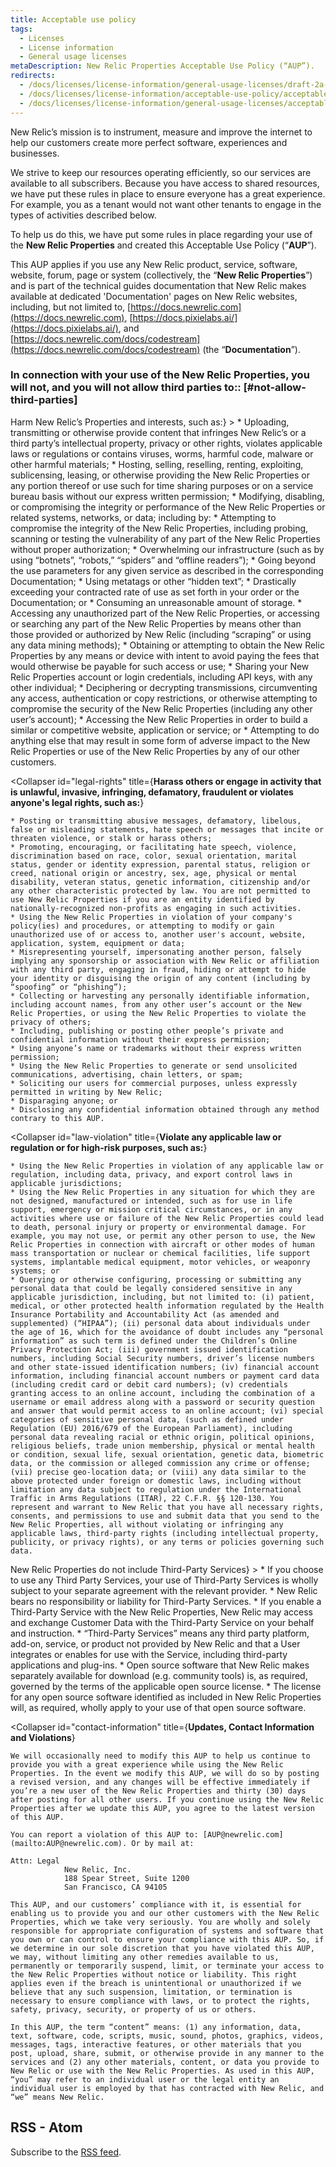 ```yaml
---
title: Acceptable use policy
tags:
  - Licenses
  - License information
  - General usage licenses
metaDescription: New Relic Properties Acceptable Use Policy (“AUP”).
redirects:
  - /docs/licenses/license-information/general-usage-licenses/draft-2a-acceptable-use-policy
  - /docs/licenses/license-information/acceptable-use-policy/acceptable-use-policy
  - /docs/licenses/license-information/general-usage-licenses/acceptable-use-policy-0
---
```


New Relic’s mission is to instrument, measure and improve the internet to help our customers create more perfect software, experiences and businesses.

We strive to keep our resources operating efficiently, so our services are available to all subscribers. Because you have access to shared resources, we have put these rules in place to ensure everyone has a great experience. For example, you as a tenant would not want other tenants to engage in the types of activities described below.

To help us do this, we have put some rules in place regarding your use of the **New Relic Properties** and created this Acceptable Use Policy (“**AUP**”).

This AUP applies if you use any New Relic product, service, software, website, forum, page or system (collectively, the “**New Relic Properties**”) and is part of the technical guides documentation that New Relic makes available at dedicated 'Documentation' pages on New Relic websites, including, but not limited to,  [https://docs.newrelic.com](https://docs.newrelic.com), [https://docs.pixielabs.ai/](https://docs.pixielabs.ai/), and [https://docs.newrelic.com/docs/codestream](https://docs.newrelic.com/docs/codestream) (the “**Documentation**”).

### In connection with your use of the New Relic Properties, you will not, and you will not allow third parties to:: [#not-allow-third-parties]

<CollapserGroup>
  <Collapser
    id="properties-interests"
    title={<strong>Harm New Relic’s Properties and interests, such as:</strong>}
  >
    * Uploading, transmitting or otherwise provide content that infringes New Relic’s or a third party’s intellectual property, privacy or other rights, violates applicable laws or regulations or contains viruses, worms, harmful code, malware or other harmful materials;
    * Hosting, selling, reselling, renting, exploiting, sublicensing, leasing, or otherwise providing the New Relic Properties or any portion thereof or use such for time sharing purposes or on a service bureau basis without our express written permission;
    * Modifying, disabling, or compromising the integrity or performance of the New Relic Properties or related systems, networks, or data; including by:
      * Attempting to compromise the integrity of the New Relic Properties, including probing, scanning or testing the vulnerability of any part of the New Relic Properties without proper authorization;
      * Overwhelming our infrastructure (such as by using “botnets”, “robots,” “spiders” and “offline readers”);
      * Going beyond the use parameters for any given service as described in the corresponding Documentation;
      * Using metatags or other “hidden text”;
      * Drastically exceeding your contracted rate of use as set forth in your order or the Documentation; or
      * Consuming an unreasonable amount of storage.
    * Accessing any unauthorized part of the New Relic Properties, or accessing or searching any part of the New Relic Properties by means other than those provided or authorized by New Relic (including “scraping” or using any data mining methods);
    * Obtaining or attempting to obtain the New Relic Properties by any means or device with intent to avoid paying the fees that would otherwise be payable for such access or use;
    * Sharing your New Relic Properties account or login credentials, including API keys, with any other individual;
    * Deciphering or decrypting transmissions, circumventing any access, authentication or copy restrictions, or otherwise attempting to compromise the security of the New Relic Properties (including any other user’s account);
    * Accessing the New Relic Properties in order to build a similar or competitive website, application or service; or
    * Attempting to do anything else that may result in some form of adverse impact to the New Relic Properties or use of the New Relic Properties by any of our other customers.
  </Collapser>

  <Collapser
    id="legal-rights"
    title={<strong>Harass others or engage in activity that is unlawful, invasive, infringing, defamatory, fraudulent or violates anyone's legal rights, such as:</strong>}
  >
    * Posting or transmitting abusive messages, defamatory, libelous, false or misleading statements, hate speech or messages that incite or threaten violence, or stalk or harass others;
    * Promoting, encouraging, or facilitating hate speech, violence, discrimination based on race, color, sexual orientation, marital status, gender or identity expression, parental status, religion or creed, national origin or ancestry, sex, age, physical or mental disability, veteran status, genetic information, citizenship and/or any other characteristic protected by law. You are not permitted to use New Relic Properties if you are an entity identified by nationally-recognized non-profits as engaging in such activities.
    * Using the New Relic Properties in violation of your company's policy(ies) and procedures, or attempting to modify or gain unauthorized use of or access to, another user's account, website, application, system, equipment or data;
    * Misrepresenting yourself, impersonating another person, falsely implying any sponsorship or association with New Relic or affiliation with any third party, engaging in fraud, hiding or attempt to hide your identity or disguising the origin of any content (including by “spoofing” or “phishing”);
    * Collecting or harvesting any personally identifiable information, including account names, from any other user’s account or the New Relic Properties, or using the New Relic Properties to violate the privacy of others;
    * Including, publishing or posting other people’s private and confidential information without their express permission;
    * Using anyone’s name or trademarks without their express written permission;
    * Using the New Relic Properties to generate or send unsolicited communications, advertising, chain letters, or spam;
    * Soliciting our users for commercial purposes, unless expressly permitted in writing by New Relic;
    * Disparaging anyone; or
    * Disclosing any confidential information obtained through any method contrary to this AUP.
  </Collapser>

  <Collapser
    id="law-violation"
    title={<strong>Violate any applicable law or regulation or for high-risk purposes, such as:</strong>}
  >
    * Using the New Relic Properties in violation of any applicable law or regulation, including data, privacy, and export control laws in applicable jurisdictions;
    * Using the New Relic Properties in any situation for which they are not designed, manufactured or intended, such as for use in life support, emergency or mission critical circumstances, or in any activities where use or failure of the New Relic Properties could lead to death, personal injury or property or environmental damage. For example, you may not use, or permit any other person to use, the New Relic Properties in connection with aircraft or other modes of human mass transportation or nuclear or chemical facilities, life support systems, implantable medical equipment, motor vehicles, or weaponry systems; or
    * Querying or otherwise configuring, processing or submitting any personal data that could be legally considered sensitive in any applicable jurisdiction, including, but not limited to: (i) patient, medical, or other protected health information regulated by the Health Insurance Portability and Accountability Act (as amended and supplemented) (“HIPAA”); (ii) personal data about individuals under the age of 16, which for the avoidance of doubt includes any “personal information” as such term is defined under the Children’s Online Privacy Protection Act; (iii) government issued identification numbers, including Social Security numbers, driver’s license numbers and other state-issued identification numbers; (iv) financial account information, including financial account numbers or payment card data (including credit card or debit card numbers); (v) credentials granting access to an online account, including the combination of a username or email address along with a password or security question and answer that would permit access to an online account; (vi) special categories of sensitive personal data, (such as defined under Regulation (EU) 2016/679 of the European Parliament), including personal data revealing racial or ethnic origin, political opinions, religious beliefs, trade union membership, physical or mental health or condition, sexual life, sexual orientation, genetic data, biometric data, or the commission or alleged commission any crime or offense; (vii) precise geo-location data; or (viii) any data similar to the above protected under foreign or domestic laws, including without limitation any data subject to regulation under the International Traffic in Arms Regulations (ITAR), 22 C.F.R. §§ 120-130. You represent and warrant to New Relic that you have all necessary rights, consents, and permissions to use and submit data that you send to the New Relic Properties, all without violating or infringing any applicable laws, third-party rights (including intellectual property, publicity, or privacy rights), or any terms or policies governing such data.
  </Collapser>
</CollapserGroup>

<CollapserGroup>
  <Collapser
    id="third-party"
    title={<strong>New Relic Properties do not include Third-Party Services</strong>}
  >
    * If you choose to use any Third Party Services, your use of Third-Party Services is wholly subject to your separate agreement with the relevant provider.
    * New Relic bears no responsibility or liability for Third-Party Services.
    * If you enable a Third-Party Service with the New Relic Properties, New Relic may access and exchange Customer Data with the Third-Party Service on your behalf and instruction.
    * “Third-Party Services” means any third party platform, add-on, service, or product not provided by New Relic and that a User integrates or enables for use with the Service, including third-party applications and plug-ins.
    * Open source software that New Relic makes separately available for download (e.g. community tools) is, as required, governed by the terms of the applicable open source license.
    * The license for any open source software identified as included in New Relic Properties will, as required, wholly apply to your use of that open source software.
  </Collapser>

  <Collapser
    id="contact-information"
    title={<strong>Updates, Contact Information and Violations</strong>}
  >
    We will occasionally need to modify this AUP to help us continue to provide you with a great experience while using the New Relic Properties. In the event we modify this AUP, we will do so by posting a revised version, and any changes will be effective immediately if you’re a new user of the New Relic Properties and thirty (30) days after posting for all other users. If you continue using the New Relic Properties after we update this AUP, you agree to the latest version of this AUP.

    You can report a violation of this AUP to: [AUP@newrelic.com](mailto:AUP@newrelic.com). Or by mail at:

    Attn: Legal  
                New Relic, Inc.  
                188 Spear Street, Suite 1200  
                San Francisco, CA 94105

    This AUP, and our customers’ compliance with it, is essential for enabling us to provide you and our other customers with the New Relic Properties, which we take very seriously. You are wholly and solely responsible for appropriate configuration of systems and software that you own or can control to ensure your compliance with this AUP. So, if we determine in our sole discretion that you have violated this AUP, we may, without limiting any other remedies available to us, permanently or temporarily suspend, limit, or terminate your access to the New Relic Properties without notice or liability. This right applies even if the breach is unintentional or unauthorized if we believe that any such suspension, limitation, or termination is necessary to ensure compliance with laws, or to protect the rights, safety, privacy, security, or property of us or others.

    In this AUP, the term “content” means: (1) any information, data, text, software, code, scripts, music, sound, photos, graphics, videos, messages, tags, interactive features, or other materials that you post, upload, share, submit, or otherwise provide in any manner to the services and (2) any other materials, content, or data you provide to New Relic or use with the New Relic Properties. As used in this AUP, “you” may refer to an individual user or the legal entity an individual user is employed by that has contracted with New Relic, and “we” means New Relic.
  </Collapser>
</CollapserGroup>

## RSS - Atom

Subscribe to the [RSS feed](https://github.com/newrelic/docs-website/commits/develop/src/content/docs/licenses/license-information/general-usage-licenses/acceptable-use-policy.mdx.atom).
